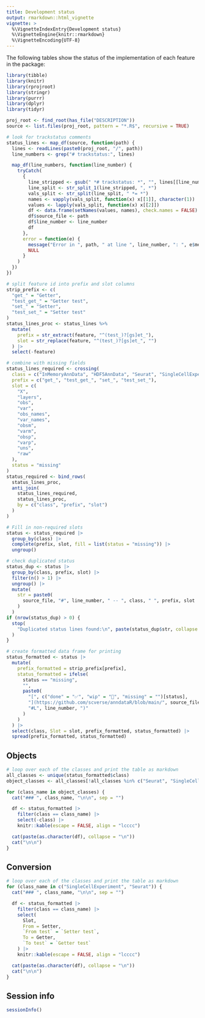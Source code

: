 ```yaml
---
title: Development status
output: rmarkdown::html_vignette
vignette: >
  %\VignetteIndexEntry{Development status}
  %\VignetteEngine{knitr::rmarkdown}
  %\VignetteEncoding{UTF-8}
---
```


The following tables show the status of the implementation of each feature in the package:

```r
library(tibble)
library(knitr)
library(rprojroot)
library(stringr)
library(purrr)
library(dplyr)
library(tidyr)

proj_root <- find_root(has_file("DESCRIPTION"))
source <- list.files(proj_root, pattern = "*.R$", recursive = TRUE)

# look for trackstatus comments
status_lines <- map_df(source, function(path) {
  lines <- readLines(paste0(proj_root, "/", path))
  line_numbers <- grep("# trackstatus:", lines)

  map_df(line_numbers, function(line_number) {
    tryCatch(
      {
        line_stripped <- gsub(" *# trackstatus: *", "", lines[[line_number]])
        line_split <- str_split_1(line_stripped, ", *")
        vals_split <- str_split(line_split, " *= *")
        names <- vapply(vals_split, function(x) x[[1]], character(1))
        values <- lapply(vals_split, function(x) x[[2]])
        df <- data.frame(setNames(values, names), check.names = FALSE)
        df$source_file <- path
        df$line_number <- line_number
        df
      },
      error = function(e) {
        message("Error in ", path, " at line ", line_number, ": ", e$message)
        NULL
      }
    )
  })
})

# split feature id into prefix and slot columns
strip_prefix <- c(
  "get_" = "Getter",
  "test_get_" = "Getter test",
  "set_" = "Setter",
  "test_set_" = "Setter test"
)
status_lines_proc <- status_lines %>%
  mutate(
    prefix = str_extract(feature, "^(test_)?[gs]et_"),
    slot = str_replace(feature, "^(test_)?[gs]et_", "")
  ) |>
  select(-feature)

# combine with missing fields
status_lines_required <- crossing(
  class = c("InMemoryAnnData", "HDF5AnnData", "Seurat", "SingleCellExperiment"),
  prefix = c("get_", "test_get_", "set_", "test_set_"),
  slot = c(
    "X",
    "layers",
    "obs",
    "var",
    "obs_names",
    "var_names",
    "obsm",
    "varm",
    "obsp",
    "varp",
    "uns",
    "raw"
  ),
  status = "missing"
)
status_required <- bind_rows(
  status_lines_proc,
  anti_join(
    status_lines_required,
    status_lines_proc,
    by = c("class", "prefix", "slot")
  )
)

# Fill in non-required slots
status <- status_required |>
  group_by(class) |>
  complete(prefix, slot, fill = list(status = "missing")) |>
  ungroup()

# check duplicated status
status_dup <- status |>
  group_by(class, prefix, slot) |>
  filter(n() > 1) |>
  ungroup() |>
  mutate(
    str = paste0(
      source_file, "#", line_number, " -- ", class, " ", prefix, slot
    )
  )
if (nrow(status_dup) > 0) {
  stop(
    "Duplicated status lines found:\n", paste(status_dup$str, collapse = "\n")
  )
}

# create formatted data frame for printing
status_formatted <- status |>
  mutate(
    prefix_formatted = strip_prefix[prefix],
    status_formatted = ifelse(
      status == "missing",
      "",
      paste0(
        "[", c("done" = "✅", "wip" = "🚧", "missing" = "")[status],
        "](https://github.com/scverse/anndataR/blob/main/", source_file,
        "#L", line_number, ")"
      )
    )
  ) |>
  select(class, Slot = slot, prefix_formatted, status_formatted) |>
  spread(prefix_formatted, status_formatted)
```

## Objects

```r
# loop over each of the classes and print the table as markdown
all_classes <- unique(status_formatted$class)
object_classes <- all_classes[!all_classes %in% c("Seurat", "SingleCellExperiment")]

for (class_name in object_classes) {
  cat("### ", class_name, "\n\n", sep = "")

  df <- status_formatted |>
    filter(class == class_name) |>
    select(-class) |>
    knitr::kable(escape = FALSE, align = "lcccc")

  cat(paste(as.character(df), collapse = "\n"))
  cat("\n\n")
}
```

## Conversion

```r
# loop over each of the classes and print the table as markdown
for (class_name in c("SingleCellExperiment", "Seurat")) {
  cat("### ", class_name, "\n\n", sep = "")

  df <- status_formatted |>
    filter(class == class_name) |>
    select(
      Slot,
      From = Setter,
      `From test` = `Setter test`,
      To = Getter,
      `To test` = `Getter test`
    ) |>
    knitr::kable(escape = FALSE, align = "lcccc")

  cat(paste(as.character(df), collapse = "\n"))
  cat("\n\n")
}
```

## Session info

```r
sessionInfo()
```
